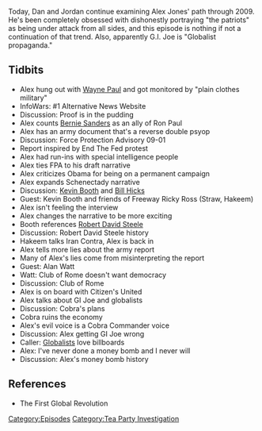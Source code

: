 {{DEFAULTSORT:
    #_EPISODE_0227:March 23, 2009
}}{{Episode
    | title           = March 23, 2009
    | caption         = Listen to this episode on [https://knowledgefight.libsyn.com/knowledge-fight-march-23-2009 Libsyn] [https://open.spotify.com/episode/5ZFOcMCZfmgzl0ZeU84Sws Spotify], Read the [[Transcript/227: March 23, 2009|Unofficial Transcript]]
    | episodeNumber   = 227
    | length          = 01:16:47
    | airDate         = November 9, 2018
    | coverageDate    = March 23, 2009
    | episodeType     = [[:Category:Tea Party Investigation|Tea Party Investigation]]
    | appearance      = [[Wayne Paul]], [[Ron Paul]], [[Bernie Sanders]], [[Kevin Booth]], [[Bill Hicks]], [[Freeway Ricky Ross]], [[Robert David Steele]], [[Alan Watt]]
    | previousEpisode = [[226: November 7, 2018]]
    | nextEpisode     = [[228: Old Alex Clips]]
}}

{{Stub}}

Today, Dan and Jordan continue examining Alex Jones' path through 2009. He's been completely obsessed with dishonestly portraying "the patriots" as being under attack from all sides, and this episode is nothing if not a continuation of that trend. Also, apparently G.I. Joe is "Globalist propaganda."

==Tidbits==

*Alex hung out with [[Wayne Paul]] and got monitored by "plain clothes military"
*InfoWars: #1 Alternative News Website
*Discussion: Proof is in the pudding
*Alex counts [[Bernie Sanders]] as an ally of Ron Paul
*Alex has an army document that's a reverse double psyop
*Discussion: Force Protection Advisory 09-01
*Report inspired by End The Fed protest
*Alex had run-ins with special intelligence people
*Alex ties FPA to his draft narrative
*Alex criticizes Obama for being on a permanent campaign
*Alex expands Schenectady narrative
*Discussion: [[Kevin Booth]] and [[Bill Hicks]]
*Guest: Kevin Booth and friends of Freeway Ricky Ross (Straw, Hakeem)
*Alex isn't feeling the interview
*Alex changes the narrative to be more exciting
*Booth references [[Robert David Steele]]
*Discussion: Robert David Steele history
*Hakeem talks Iran Contra, Alex is back in
*Alex tells more lies about the army report
*Many of Alex's lies come from misinterpreting the report
*Guest: Alan Watt
*Watt: Club of Rome doesn't want democracy
*Discussion: Club of Rome
*Alex is on board with Citizen's United
*Alex talks about GI Joe and globalists
*Discussion: Cobra's plans
*Cobra ruins the economy
*Alex's evil voice is a Cobra Commander voice
*Discussion: Alex getting GI Joe wrong
*Caller: [[Globalists]] love billboards
*Alex: I've never done a money bomb and I never will
*Discussion: Alex's money bomb history

==References==

*The First Global Revolution

[[Category:Episodes]]
[[Category:Tea Party Investigation]]
